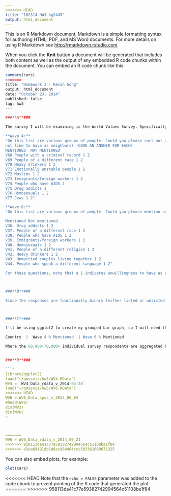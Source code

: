 ```yaml
---
<<<<<<< HEAD
title: "102314-HW3-kg2445"
output: html_document
---
```


This is an R Markdown document. Markdown is a simple formatting syntax for authoring HTML, PDF, and MS Word documents. For more details on using R Markdown see <http://rmarkdown.rstudio.com>.

When you click the **Knit** button a document will be generated that includes both content as well as the output of any embedded R code chunks within the document. You can embed an R code chunk like this:

```r
summary(cars)
=======
title: "Homework 3 - Kevin Gong"
output: html_document
date: "October 23, 2014"
published: false
tag: hw3
---

###**A**###

The survey I will be examining is the World Values Survey. Specifically, we'll be looking at the willingness of survey respondents to have homosexual neighbours in Wave 4 (1999-2004) and Wave 6 (2010-2014). The question appears on Card G in both waves and is labeled Question V76 in Wave 4 and V40 in Wave 6. There is a very slight difference in wording between the two waves, though we are not primarily concerned with the difference in wording.

**Wave 4:**
"On this list are various groups of people. Could you please sort out any that you would 
not like to have as neighbors? (CODE AN ANSWER FOR EACH) 
MENTIONED  NOT MENTIONED 
V68 People with a criminal record 1 2 
V69 People of a different race 1 2 
V70 Heavy drinkers 1 2
V71 Emotionally unstable people 1 2 
V72 Muslims 1 2
V73 Immigrants/foreign workers 1 2
V74 People who have AIDS 2 
V75 Drug addicts 1
V76 Homosexuals 1 2
V77 Jews 1 2"

**Wave 6:**
"On this list are various groups of people. Could you please mention any that you would not like to have as neighbors? (Code an answer for each group):

Mentioned Not mentioned
V36. Drug addicts 1 2
V37. People of a different race 1 2
V38. People who have AIDS 1 2
V39. Immigrants/foreign workers 1 2
V40. Homosexuals 1 2
V41. People of a different religion 1 2
V42. Heavy drinkers 1 2
V43. Unmarried couples living together 1 2
V44. People who speak a different language 1 2"

For these questions, note that a 1 indicates unwillingness to have as a neighbor. Also note that the groups of people listed across the two waves are different as well as being listed in different order.



###**B**###

Since the responses are functionally binary (either listed or unlisted as undesirable neighbors), our visualizable statistics will be percentages (out of 100). Thus, we will use grouped bar charts to visualize Wave 4 and Wave 6 "Mentioned" percentages grouped by country. This will serve as a way to observe changes in perceptions towards homosexuals across two periods.



###**C**###

I'll be using ggplot2 to create my grouped bar graph, so I will need the data to look like this: 

Country  |  Wave 4 % Mentioned  | Wave 6 % Mentioned

Where the 60,000-70,000+ individual survey respondents are aggregated by country to produce a single proportion. We will try to retain only countries that appear in both waves of the survey, though if there are insufficient countries, more may be plotted.


###**D**###

```r
library(ggplot2)
load("~/qmssviz/hw3/WV4.RData")
WV4 = `WV4_Data_rdata_v_2014-04-28`
load("~/qmssviz/hw3/WV6.RData")
<<<<<<< HEAD
WV6 = WV6_Data_spss_v_2014_06_04
#head(WV6)
dim(WV3)
dim(WV6)
s



=======
WV6 = WV6_Data_rdata_v_2014_09_21
>>>>>>> 958113da41c77e59382742994564c51108be1f84
>>>>>>> d2ea69191db1d6ec86b464ccc503361609671325
```

You can also embed plots, for example:

```r
plot(cars)
```

<<<<<<< HEAD
Note that the `echo = FALSE` parameter was added to the code chunk to prevent printing of the R code that generated the plot.
=======
>>>>>>> 958113da41c77e59382742994564c51108be1f84
